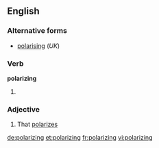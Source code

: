 ==English==

===Alternative forms===
* [[polarising]] (''UK'')

===Verb===
'''polarizing'''

# {{present participle of|polarize}}

===Adjective===
{{en-adj}}

# That [[polarize]]s

[[de:polarizing]]
[[et:polarizing]]
[[fr:polarizing]]
[[vi:polarizing]]